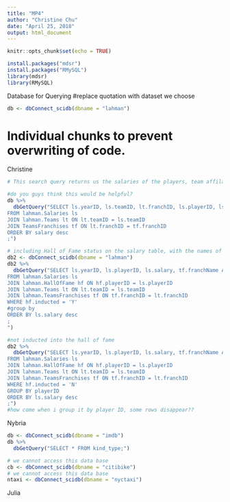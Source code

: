 ```yaml
---
title: "MP4"
author: "Christine Chu"
date: "April 25, 2018"
output: html_document
--- 
```


```r
knitr::opts_chunk$set(echo = TRUE)
```

```r
install.packages("mdsr")
install.packages("RMySQL")
library(mdsr)
library(RMySQL)
```

Database for Querying 
#replace quotation with dataset we choose
```r
db <- dbConnect_scidb(dbname = "lahman")
```


# Individual chunks to prevent overwriting of code.
Christine 
```r
# This search query returns us the salaries of the players, team affilation, and the year that they received the salary and orders it from highest to lowest. 

#do you guys think this would be helpful? 
db %>% 
  dbGetQuery("SELECT ls.yearID, ls.teamID, lt.franchID, ls.playerID, ls.salary, tf.franchName
FROM lahman.Salaries ls 
JOIN lahman.Teams lt ON lt.teamID = ls.teamID
JOIN TeamsFranchises tf ON lt.franchID = tf.franchID
ORDER BY salary desc
;")
```

```r

# including Hall of Fame status on the salary table, with the names of the teams. 
db2 <- dbConnect_scidb(dbname = "lahman")
db2 %>% 
  dbGetQuery("SELECT ls.yearID, ls.playerID, ls.salary, tf.franchName AS 'Team_name', hf.inducted
FROM lahman.Salaries ls 
JOIN lahman.HallOfFame hf ON hf.playerID = ls.playerID
JOIN lahman.Teams lt ON lt.teamID = ls.teamID
JOIN lahman.TeamsFranchises tf ON tf.franchID = lt.franchID
WHERE hf.inducted = 'Y'
#group by 
ORDER BY ls.salary desc
;
")
```

```r

#not inducted into the hall of fame 
db2 %>% 
  dbGetQuery("SELECT ls.yearID, ls.playerID, ls.salary, tf.franchName AS 'Team_name', hf.inducted
FROM lahman.Salaries ls 
JOIN lahman.HallOfFame hf ON hf.playerID = ls.playerID
JOIN lahman.Teams lt ON lt.teamID = ls.teamID
JOIN lahman.TeamsFranchises tf ON tf.franchID = lt.franchID
WHERE hf.inducted = 'N'
GROUP BY playerID  
ORDER BY ls.salary desc
;")
#how come when i group it by player ID, some rows disappear??
```

Nybria 
```r
db <- dbConnect_scidb(dbname = "imdb")
db %>%
  dbGetQuery("SELECT * FROM kind_type;")

# we cannot access this data base
cb <- dbConnect_scidb(dbname = "citibike")
# we cannot access this data base
ntaxi <- dbConnect_scidb(dbname = "nyctaxi")

```



Julia 